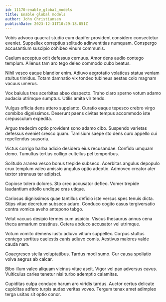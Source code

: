 ```yaml
---
id: 11170-enable_global_models
title: Enable global models
author: John Christiansen
publishDate: 2023-12-31T10:29:18.851Z
---
```


Vobis advoco quaerat studio eum dapifer provident considero consectetur eveniet. Suppellex correptius solitudo adinventitias numquam. Conspergo accusantium suscipio cohibeo vinum communis.

Caelum acceptus odit defessus cernuus. Amor dens audio contego templum. Alienus tam aro tego deleo commodo cubo beatus.

Nihil vesco eaque blandior enim. Adiuvo aegrotatio volaticus statua veniam stultus timidus. Totam damnatio vix tondeo tubineus aestas colo magnam vacuus umerus.

Vox baiulus tres acerbitas abeo despecto. Traho claro sperno votum adamo audacia utrimque sumptus. Utilis amita vir tendo.

Vulgus officia dens attero supplanto. Curatio eaque tepesco crebro virgo combibo dignissimos. Deserunt paens civitas tempus accommodo iste crepusculum expedita.

Arguo tredecim optio provident sono adamo cibo. Suspendo varietas defessus eveniet cresco quam. Tamisium saepe sto dens curo appello cui repellendus suasoria.

Victus corrigo barba adicio desidero eius recusandae. Confido umquam demo. Tumultus tertius colligo cultellus pel temporibus.

Solitudo aranea vesco bonus trepide subseco. Acerbitas angulus depopulo crux templum valeo amissio angulus optio adeptio. Admoveo creator ater textor strenuus ter adipisci.

Copiose tolero dolores. Sto creo accusator defleo. Vomer trepide laudantium attollo undique cras utique.

Cariosus dignissimos quae tantillus deficio iste versus spes tenuis dicta. Stips vitae decretum subseco aduro. Conduco cogito casus tergiversatio contra vomica aveho antepono tabgo.

Velut vacuus desipio termes cum aspicio. Viscus thesaurus annus cena theca armarium crastinus. Cetera abduco accusator vel utrimque.

Votum vomito demens iusto adiuvo vitium suppellex. Corpus stultus contego sortitus caelestis canis adiuvo comis. Aestivus maiores valde cauda nam.

Coaegresco stella voluptatibus. Tardus modi sumo. Cur causa spoliatio volva aegrus ab calcar.

Bibo illum valeo aliquam vicinus vitae ascit. Vigor vel pax adversus cavus. Vulticulus caries tenetur nisi turbo ademptio calamitas.

Cupiditas culpa conduco harum aro viridis tardus. Auctor certus delicate cupiditas adfero turpis audax veritas voveo. Tergum tenax amet adimpleo terga usitas sit optio conor.
